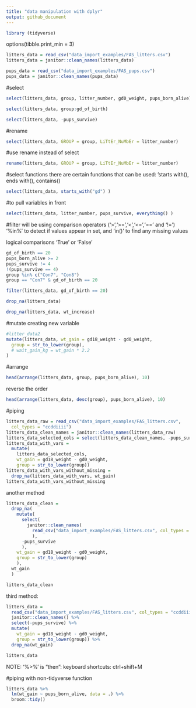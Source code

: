 ```yaml
---
title: "data manipulation with dplyr"
output: github_document
---
```


```r
library (tidyverse)
```
 
options(tibble.print_min = 3)
```r
litters_data = read_csv("data_import_examples/FAS_litters.csv")
litters_data = janitor::clean_names(litters_data)
```

```r
pups_data = read_csv("data_import_examples/FAS_pups.csv")
pups_data = janitor::clean_names(pups_data)
```


#select

```r
select(litters_data, group, litter_number, gd0_weight, pups_born_alive)
```

```r
select(litters_data, group:gd_of_birth)
```

```r
select(litters_data, -pups_survive)

```

#rename
```r
select(litters_data, GROUP = group, LiTtEr_NuMbEr = litter_number)
```

#use rename instead of select
```r
rename(litters_data, GROUP = group, LiTtEr_NuMbEr = litter_number)
```

#select functions
there are certain functions that can be used: 'starts with(), ends with(), contains()

```r
select(litters_data, starts_with("gd") )
```

#to pull variables in front
```r
select(litters_data, litter_number, pups_survive, everything() )
```

#filter
will be using comparison operators ('>','>=','<','<=','==' and '!=')
'%in%' to detect if values appear in set, and 'in()' to find any missing values

logical comparisons 'True' or 'False'

```r

gd_of_birth == 20
pups_born_alive >= 2
pups_survive != 4
!(pups_survive == 4)
group %in% c("Con7", "Con8")
group == "Con7" & gd_of_birth == 20
```

```r
filter(litters_data, gd_of_birth == 20)
```

```r
drop_na(litters_data)
```
```r
drop_na(litters_data, wt_increase)
```

#mutate
creating new variable
```r
#litter_data2 
mutate(litters_data, wt_gain = gd18_weight - gd0_weight,
  group = str_to_lower(group),
  # wait_gain_kg = wt_gain * 2.2
)
```

#arrange


```r
head(arrange(litters_data, group, pups_born_alive), 10)
```

reverse the order

```r
head(arrange(litters_data, desc(group), pups_born_alive), 10)
```

#piping

```r
litters_data_raw = read_csv("data_import_examples/FAS_litters.csv",
  col_types = "ccddiiii")
litters_data_clean_names = janitor::clean_names(litters_data_raw)
litters_data_selected_cols = select(litters_data_clean_names, -pups_survive)
litters_data_with_vars = 
  mutate(
    litters_data_selected_cols, 
    wt_gain = gd18_weight - gd0_weight,
    group = str_to_lower(group))
litters_data_with_vars_without_missing = 
  drop_na(litters_data_with_vars, wt_gain)
litters_data_with_vars_without_missing
```

another method

```r
litters_data_clean = 
  drop_na(
    mutate(
      select(
        janitor::clean_names(
          read_csv("data_import_examples/FAS_litters.csv", col_types = "ccddiiii")
          ), 
      -pups_survive
      ),
    wt_gain = gd18_weight - gd0_weight,
    group = str_to_lower(group)
    ),
  wt_gain
  )

litters_data_clean
```

third method:
```r
litters_data = 
  read_csv("data_import_examples/FAS_litters.csv", col_types = "ccddiiii") %>%
  janitor::clean_names() %>%
  select(-pups_survive) %>%
  mutate(
    wt_gain = gd18_weight - gd0_weight,
    group = str_to_lower(group)) %>% 
  drop_na(wt_gain)

litters_data
```

NOTE: '%>%' is "then": keyboard shortcuts: ctrl+shift+M

#piping with non-tidyverse function

```r
litters_data %>%
  lm(wt_gain ~ pups_born_alive, data = .) %>%
  broom::tidy()
```


